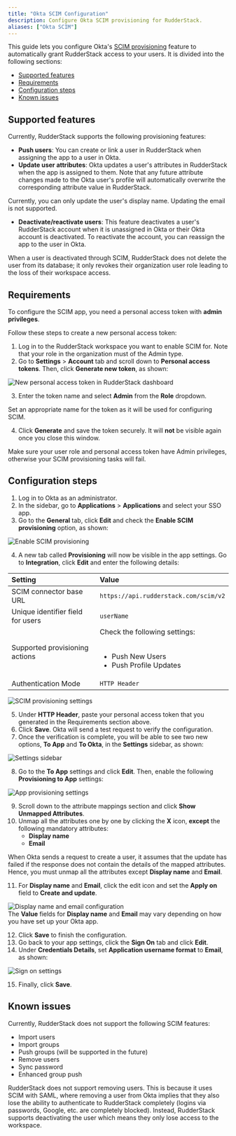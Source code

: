 ```yaml
---
title: "Okta SCIM Configuration"
description: Configure Okta SCIM provisioning for RudderStack.
aliases: ["Okta SCIM"]
---
```


This guide lets you configure Okta's [SCIM provisioning](https://www.okta.com/blog/2017/01/what-is-scim/) feature to automatically grant RudderStack access to your users.  It is divided into the following sections:

- [Supported features](#supported-features)
- [Requirements](#requirements)
- [Configuration steps](#configuration-steps)
- [Known issues](#known-issues)

## Supported features

Currently, RudderStack supports the following provisioning features:

- **Push users**: You can create or link a user in RudderStack when assigning the app to a user in Okta.
- **Update user attributes**: Okta updates a user's attributes in RudderStack when the app is assigned to them. Note that any future attribute changes made to the Okta user's profile will automatically overwrite the corresponding attribute value in RudderStack.

<div class="infoBlock">
Currently, you can only update the user's display name. Updating the email is not supported.
</div>

- **Deactivate/reactivate users**: This feature deactivates a user's RudderStack account when it is unassigned in Okta or their Okta account is deactivated. To reactivate the account, you can reassign the app to the user in Okta.

<div class="infoBlock">
When a user is deactivated through SCIM, RudderStack does not delete the user from its database; it only revokes their organization user role leading to the loss of their workspace access.
</div>

## Requirements

To configure the SCIM app, you need a <Link to="/dashboard-guides/personal-access-token/">personal access token</Link> with **admin privileges**.

Follow these steps to create a new personal access token:

1. Log in to the RudderStack workspace you want to enable SCIM for. Note that your role in the organization must of the <Link to="/dashboard-guides/user-management/#admin">Admin</Link> type.
2. Go to **Settings** > **Account** tab and scroll down to **Personal access tokens**. Then, click **Generate new token**, as shown:

<img src="../../../assets/rudderstack-api/personal-access-token-1.png" alt="New personal access token in RudderStack dashboard" />

3. Enter the token name and select **Admin** from the **Role** dropdown.

<div class="infoBlock">
Set an appropriate name for the token as it will be used for configuring SCIM.
</div>

4. Click **Generate** and save the token securely. It will **not** be visible again once you close this window.

<div class="warningBlock">
Make sure your user role and personal access token have <Link to="/dashboard-guides/user-management/#admin">Admin</Link> privileges, otherwise your SCIM provisioning tasks will fail.
</div>

## Configuration steps

1. Log in to Okta as an administrator.
2. In the sidebar, go to **Applications** > **Applications** and select your SSO app.
3. Go to the **General** tab, click **Edit** and check the **Enable SCIM provisioning** option, as shown: 

<img src="../../../assets/user-guides/scim-1.png" alt="Enable SCIM provisioning" />

4. A new tab called **Provisioning** will now be visible in the app settings. Go to **Integration**, click **Edit** and enter the following details:

| Setting | Value |
| :------| :-------|
| SCIM connector base URL | `https://api.rudderstack.com/scim/v2` |
| Unique identifier field for users | `userName` |
| Supported provisioning actions | Check the following settings: <br /><br /><ul><li>Push New Users</li><li>Push Profile Updates</li></ul> |
| Authentication Mode | `HTTP Header` |

<img src="../../../assets/user-guides/scim-2.png" alt="SCIM provisioning settings" />

5. Under **HTTP Header**, paste your personal access token that you generated in the <Link to="#requirements">Requirements</Link> section above.
6. Click **Save**. Okta will send a test request to verify the configuration.
7. Once the verification is complete, you will be able to see two new options, **To App** and **To Okta**, in the **Settings** sidebar, as shown:

<img src="../../../assets/user-guides/scim-3.png" alt="Settings sidebar" />

8. Go to the **To App** settings and click **Edit**. Then, enable the following **Provisioning to App** settings:

<img src="../../../assets/user-guides/scim-4.png" alt="App provisioning settings" />

9. Scroll down to the attribute mappings section and click **Show Unmapped Attributes**. 
10. Unmap all the attributes one by one by clicking the **X** icon, **except** the following mandatory attributes:
    - **Display name**
    - **Email**

<div class="infoBlock">
When Okta sends a request to create a user, it assumes that the update has failed if the response does not contain the details of the mapped attributes. Hence, you must unmap all the attributes except <strong>Display name</strong> and <strong>Email</strong>.
</div>

11. For **Display name** and **Email**, click the edit icon and set the  **Apply on** field to **Create and update**.  

<img src="../../../assets/user-guides/scim-5.png" alt="Display name and email configuration" />

<div class="infoBlock">
The <strong>Value</strong> fields for <strong>Display name</strong> and <strong>Email</strong> may vary depending on how you have set up your Okta app.
</div>

12. Click **Save** to finish the configuration.
13. Go back to your app settings, click the **Sign On** tab and click **Edit**.
14. Under **Credentials Details**, set **Application username format** to **Email**, as shown:

<img src="../../../assets/user-guides/scim-6.png" alt="Sign on settings" />

15. Finally, click **Save**.

## Known issues

Currently, RudderStack does not support the following SCIM features:

- Import users
- Import groups
- Push groups (will be supported in the future)
- Remove users
- Sync password
- Enhanced group push

<div class="infoBlock">
RudderStack does not support removing users. This is because it uses SCIM with SAML, where removing a user from Okta implies that they also lose the ability to authenticate to RudderStack completely (logins via passwords, Google, etc. are completely blocked). Instead, RudderStack supports deactivating the user which means they only lose access to the workspace.
</div>
